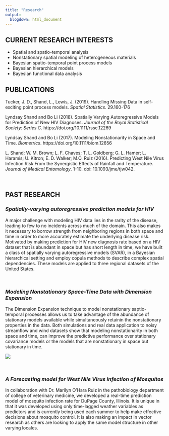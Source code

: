 ```yaml
---
title: "Research"
output: 
  blogdown: html_document
---
```


## **CURRENT RESEARCH INTERESTS**

* Spatial and spatio-temporal analysis 
* Nonstationary spatial modeling of heterogeneous materials
* Bayesian spatio-temporal point process models
* Bayesian hierarchical models
* Bayesian functional data analysis

## **PUBLICATIONS**

Tucker, J. D., Shand, L., Lewis, J. (2019). Handling Missing Data in self-exciting point process models. *Spatial Statistics*. 29.160-176

Lyndsay Shand and Bo Li (2018). Spatially Varying Autoregressive Models for Prediction of New HIV Diagnoses. *Journal of the Royal Statistical Society: Series C*.  https://doi.org/10.1111/rssc.12269

Lyndsay Shand and Bo Li (2017). Modeling Nonstationarity in Space and Time. *Biometrics*.  https://doi.org/10.1111/biom.12656

L. Shand; W. M. Brown; L. F. Chaves; T. L. Goldberg; G. L. Hamer; L. Haramis; U. Kitron; E. D. Walker; M.O. Ruiz (2016). Predicting West Nile Virus Infection Risk From the Synergistic Effects of Rainfall and Temperature. *Journal of Medical Entomology*. 1-10. doi: 10.1093/jme/tjw042.

<br>

## **PAST RESEARCH**

### *Spatially-varying autoregressive prediction models for HIV*

A major challenge with modeling HIV data lies in the rarity of the disease, leading to few to no incidents across much of the domain. This also makes it necessary to borrow strength from neighboring regions in both space and time in order to more accurately estimate the underlying disease risk. Motivated by making prediction for HIV new diagnosis rate based on a HIV dataset that is abundant in space but has short length in time, we have built a class of spatially varying autoregressive models (SVAR), in a Bayesian hierarchical setting and employ copula methods to describe complex spatial dependencies. These models are applied to three regional datasets of the United States. 

<br>

### *Modeling Nonstationary Space-Time Data with Dimension Expansion*

The Dimension Expansion technique to model nonstationary saptio-temporal processes allows us to take advantage of the abundance of stationary models available while simultaneously retainin the nonstationary properties in the data. Both simulations and real data application to noisy streamflow and wind datasets show that modeling nonstationarity in both space and time, can improve the predictive performance over stationary covariance models or the models that are nonstationary in space but stationary in time.

![](/img/dimexp.png)

<br>

### *A Forecasting model for West Nile Virus infection of Mosquitos*

In collaboration with Dr. Marilyn O’Hara Ruiz in the pathobiology department of college of veterinary medicine, we developed a real-time prediction model of mosquito infection rate for DuPage County, Illinois. It is unique in that it was developed using only time-lagged weather variables as predictors and is currently being used each summer to help make effective decisions about mosquito control. It is also making an impact in vector research as others are looking to apply the same model structure in other varying locales.

